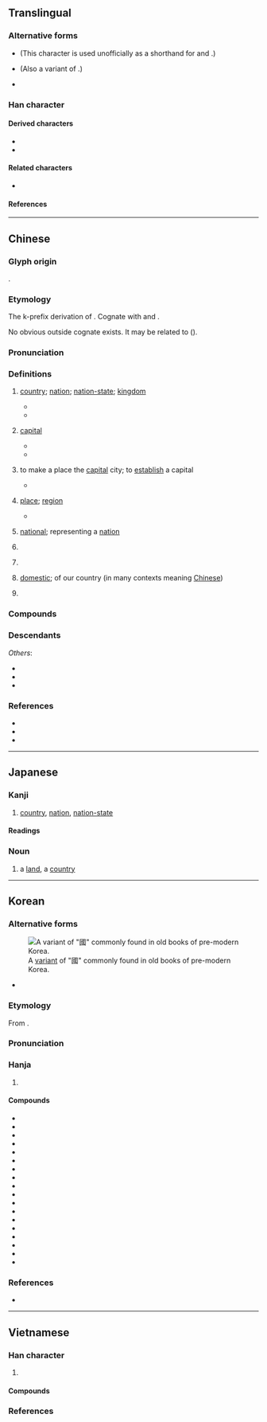 {{also|国}}
{{character info}}
==Translingual==
{{stroke order|strokes=11}}
<div style="float:right;">
{{stroke order|type=animate}}</div>
{{stroke order|type=tanimate}}
{{ja-forms|[[国]]|[[国]]|國}}

===Alternative forms===
* {{l|mul|囗}} (This character is used unofficially as a shorthand for {{lang|mul|國}} and {{l|mul|圍}}.)
* {{l|mul|𡆸}} (Also a variant of {{l|mul|日}}.)
* {{l|mul|[[𡆻]], [[𡇎]], [[𡇏]], [[𡇕]], [[𡈑]], [[𢦾]], [[𢧌]], [[𤦒]], [[𤦂]]}}

===Han character===
{{Han char|rn=31|rad=囗|as=08|sn=11|four=60153|canj=WIRM|ids=⿴囗或}}

====Derived characters====
* {{l|mul|[[𬿓]], [[𪤑]], [[𫱣]], [[嘓]], [[幗]], [[𢐚]], [[慖]], [[摑]], [[漍]], [[槶]], [[𤎍]], [[𤔩]], [[𤡓]], [[𪼓]], [[膕]], [[𥊞]], [[𥕏]], [[𦄰]], [[蟈]], [[𧤯]], [[𧰒]], [[𫏜]], [[𨉹]], [[𨫵]], [[𩠲]], [[𩪐]], [[𪅦]]}}
* {{l|mul|[[𢧷]], [[𣂽]], [[爴]], [[𭍲]], [[𭺙]], [[𤮋]], [[𭍷]], [[𫛐]], [[蔮]], [[簂]], [[𢠝]]}}

====Related characters====
* {{l|mul|国}} {{q|Japanese [[shinjitai]] and [[Simplified Chinese]]}}

====References====
{{Han ref|kx=0219.160|dkj=04798|dj=0447.090|hdz=10720.090|uh=570B}}

----

==Chinese==
{{zh-forms|s=国|alt=囯,圀,囶,𡆿,囻,𡇅,䆐,戜,𤦂,琙,囗,𡆸,𡆻,𡇎,𡇏,𡇕,𡈑,𢦾,𢧌,𤦒,𤦂,或,𢈿,𡈁}}

===Glyph origin===
{{Han etyl}}
{{Han compound|囗|或|ls=psc|c1=s|c2=p|t1=closure}}.

===Etymology===
The k-prefix derivation of {{och-l|域|boundary; territory}}. Cognate with {{och-l|閾|threshold}} and {{och-l|囿|park; garden}}.

No obvious outside cognate exists. It may be related to {{cog|my|ကွက်||to be marked with a square or circular pattern; to be confined to a certain area}} ({{zh-ref|Schuessler, 2007}}).

===Pronunciation===
{{zh-pron
|m=guó
|m-s=gue2
|dg=гуә1/гуй1
|c=gwok3
|c-t=gok2
|g=guet6
|h=pfs=koet;gd=guêd5
|j=gueh4
|mb=gŏ
|md=guók
|mn=ml,jj,tw:kok
|mn-t=gog4
|w=4koq
|x=gue6
|mc=y
|oc=y
|ma=y
|cat=n,pn
}}

===Definitions===
{{zh-hanzi}}

# [[country]]; [[nation]]; [[nation-state]]; [[kingdom]] {{zh-mw|個}}
#: {{zh-x|建國|to establish a '''country'''}}
#: {{zh-x|利 國 利 民|to benefit the '''country''' and the people}}
#: {{zh-x|國營|state-operated; state-run}}
#* {{zh-x|子 曰：「道 千乘{shèng} 之 國，敬事 而 信，節用 而 愛人，使 民 以 時。」|The Master said, "To rule a '''country''' of a thousand chariots, there must be reverent attention to business, and sincerity; economy in expenditure, and love for men; and the employment of the people at the proper seasons."|ref=Analects}}
#* {{zh-x|你們 要 先 求 他 的 國 和 他 的 義，這些 東西{xi} 都 要 加 給 你們 了。|[S]eek ye first the '''kingdom''' of God, and his righteousness; and all these things shall be added unto you.|ref={{w2|zh|新標點和合本}} ([[w:Chinese Union Version|Chinese Union Version with New Punctuation]]), {{lang|zh|馬太福音}} (Matthew) 6:33}}
# {{lb|zh|obsolete}} [[capital]]
#* {{zh-x|先王 之 制，大都 不 過 參{sān} 國 之 一。|According to the regulations of the former kings, such a city of the first order can have its wall only a third as long as that of the '''capital'''.|ref=Zuozhuan}}
#* {{zh-x|登 斯 樓 也，則 有 去國 懷鄉，憂讒畏譏，滿目 蕭然，感 極 而 悲 者 矣。||CL|ref='''1046''', {{w2|zh|范仲淹}} ({{w|Fan Zhongyan|Fan Zhongyan}}), {{lang|zh|[[s:zh:岳陽樓記|岳陽樓記]]}}}}
# {{lb|zh|obsolete}} to make a place the [[capital]] city; to [[establish]] a capital
#* {{zh-x|國 於 ^豳。|He made his capital at Pin.|CL|ref=Shiji}}
# {{lb|zh|obsolete|or|in compounds}} [[place]]; [[region]]
#: {{zh-x|山國|mountainous country; hilly region}}
#: {{zh-x|水鄉澤國|region full of rivers, lakes or canals}}
#* {{zh-x|紅豆 生 南國，春 來 發 幾 枝。||ref=8th century, {{w2|zh|王維}} ({{w|Wang Wei (Tang dynasty)|Wang Wei}}), {{w2|zh|s:zh:相思|相思}}|CL}}
# {{lb|zh|in compounds}} [[national]]; representing a [[nation]]
#: {{zh-x|國旗|'''national''' flag}}
#: {{zh-x|國歌|'''national''' anthem}}
#: {{zh-x|國花|'''national''' flower}}
# {{zh-short|國語|[[Mandarin]]}}
# {{zh-short|國民黨|[[Kuomintang]]}}
#: {{zh-x|^國.^共.^內戰|the {{w|Chinese Civil War}}}}
# [[domestic]]; of our country (in many contexts meaning [[Chinese]])
#: {{zh-x|國產、日產|made domestically; made in Japan}}
#: {{zh-x|國畫|traditional Chinese painting}}
#: {{zh-x|國貨|domestic goods (China-made goods)}}
# {{surname|zh}}

===Compounds===
{{zh-der|一國三公|一國兩制|七國|三國|上國|下國|不夜國|中國|主權國|九國公約|別國|亂國|二等國|亡國|享國|他國|以身許國|伊兒汗國|伯慮國|伯濟國|低地國|佛國|俄國|保國安民|保護國|偽國|偽滿洲國|傾國|光國|入國問俗|內陸國|全國|八國聯軍|公國|公忠體國|六國|共和國|出國|列國|利國福民|北國|十國|千湖國|協約國|南國|博父國|去國|反軸心國|叛國|各國|合眾國|君主國|君合國|君子國|吳國|四國|四戰之國|回國|因國|國丈|國不堪貳|國中|國主|國之楨榦|國之貳|國事|國交|國人|國代|國使|國俊|國信|國債|國光|國內|國公|國典|國冠|國初|國別|國劇|國力|國務|國勢|國史|國君|國命|國和民順|國喪|國器|國困民艱|國土|國城|國基|國境|國士|國外|國大|國太|國姓|國威|國子|國字|國學|國宅|國安局|國安法|國定|國宴|國家|國容|國富|國寶|國將不國|國小|國帑|國師|國幣|國度|國庫|國建|國徽|國忌|國恤|國恥|國情|國恩|國慶|國憂|國憲|國戚|國手|國技|國政|國故|國教|國文|國族|國旗|國是|國曆|國書|國會|國有|國朝|國本|國柄|國格|國樂|國權|國歌|國步|國殤|國母|國民|國法|國泰民安|國營|國父|國爾忘家|國片|國狗|國王|國瑞|國璽|國產|國用|國界|國畫|國破|國祚|國科會|國稅|國窮民困|國立|國策|國籍|國粹|國紀|國統會|國統綱領|國維|國老|國聯|國能|國脈|國腳|國舅|國色|國花|國華|國葬|國藥|國號|國蠹|國術|國計|國語|國論|國諱|國變|國讎|國豔|國貨|國貿|國賊|國賓|國軍|國運|國道|國都|國醫|國門|國防|國際|國難|國音|國風|國香|國體|國魂|地主國|報國|壽國|外國|多國企業|大人國|大保國|大國|大槐安國|大理國|大相國寺|大英國協|大鎮國|大陸國|天國|天府之國|太平興國|女人國|女兒國|女國|委國|安邦定國|宗主國|宗國|富國|寮國|專國弄權|小人國|小國寡民|屬國|山國|島國|巴國|帝國|建國|彥國吐屑|徇國忘家|徇國忘己|徇國忘身|復國|德國|愛國|憂國|我國|戰勝國|戰國|戰敗國|扶餘國|擅國|故國|救國|敗國亡家|敗國喪家|敝國|敵國|文明古國|新興國|方國|於家為國|於民潤國|日不落國|會員國|有國難投|本國|杞國憂天|柱國|槐國|槐安國|樂國|欽察汗國|歸國|死國|殃國禍家|殉國|毀家紓國|母國|民主國|民國|民安國泰|民富國強|水國|沛國|治國|法國|波斯國|泰國|海國|滅國弒君|滿洲國|澤國|為國捐軀|為國為民|為國爭光|爪哇國|王國|理想國|異國|當國|病國殃民|白子國|白象之國|盟國|監國|盤古國|相國|相忍為國|破家危國|破家為國|祖國|禍國殃民|禮讓為國|萬乘之國|萬國|秉國|秦國|移國|竊鉤竊國|立國|絕國|經國|締約國|羅剎國|美國|聯合國|聯合國日|聯國|自主國|臷國|與國|興國安邦|舉國|舊國|芙蓉國|花國|英國|華陽國志|藩國|虎狼之國|蠹國|被保護國|裕國|裸國|複合國|託國|誤國|護國佑民|負國|貫匈國|貴國|賣國|赴國|超級強國|跨國|蹙國喪師|軍國|軸心國|輔國|辱國|農業國|返國|通國|遐國|邦國|郡國制|鄉國|鄰國|鎖國|鎮國將軍|開國|闔國|附庸國|電話國碼|靖國|韓國|饗國|駐劄國|駐在國|騷國|體國經野|魯國|黨國|齊國|中華人民共和國|國家公園|德國骨科|國字框|國力要素|國際臺|五代十國|國外匯兌|國民經濟|國家主義|國慶日|不死國|國音字母|國有財產|國民大會|國術館|國家闈場|中國之春|國際新聞|同盟國|國家榮譽|國際法人|佛國記|國際私法|中立國|國庫券|國際機場|國際裁判|建國方略|國姓鄉|國際貸借|國際人|國史館|國際公制|中國時報|國民所得|國子監|國家建設|國際仲裁|亡國之音|國際準備|國際水準|城邦國家|國民年金|國際關係|國際責任|國內要聞|國民革命|喪權辱國|國語日報|大韓民國|中國菜|國別史|國士無雙|國富調查|國民車|國策顧問|中華民國|國產品|國家大事|國家祥瑞|不丹王國|丹麥王國|國家棟梁|憂民憂國|憂國憂民|憂國憂時|憂國愛民|憂國恤民|憂國忘身|憂國忘私|憂國忘家|憂國如家|國防體育|國民兵|傾城傾國|愛國者|愛國獎券|愛國主義|六國論|德國狼犬|國務總理|國破家亡|愛國如家|國際大學|三國演義|國際投資|國際索償|奧匈帝國|忠君報國|國寶級|國民外交|國內新聞|傳國璽|德國麻疹|德國模式|國情咨文|國際聯盟|安樂國|中國話|交戰國|國家考試|國務院|國際收支|中國大陸|以身殉國|亡國奴|國家劇院|多重國籍|國醫節|國家承認|基本國策|國旗法|國步艱難|傾國傾城|國民權|帝國大廈|帝國主義|句踐復國|國民住宅|印加帝國|工業國家|國際性|國務會議|國際公法|國際漫遊|國富兵強|國際法庭|國際法|建國大綱|國務卿|富國強兵|富國安民|富可敵國|國運昌隆|國際貿易|國家博士|仇國論|國大代表|安邦治國|中國字|基輔公國|中國銀行|中國文字|國際共管|增額國代|大公國|太平天國|天香國色|國光獎章|天然國界|七國之亂|國色天姿|天姿國色|國防大學|中國海|大英帝國|中國結|國際法院|國際歌|國光號|外國貨|外國人|國家資本|國際舞臺|報國盡忠|國防科學|國營事業|三國志|名聞全國|憂國哀民|五九國恥|國內法|忠君愛國|土地國有|中國畫|國際駕照|國際音標|國際慣例|國際奧會|國際商展|國際危機|國際企業|國防體制|國防部|國防化學|國語配音|國語辭典|國計民生|國立大學|國產車|國營貿易|國民銀行|國民道德|國民教育|國民性|國民小學|國民中學|國有林|國會主權|國戚皇親|國富論|國家賠償|國家公債|國姓爺|國土規劃|國光勛章|國稅局|國際化|以身報國|國民兵役|國民福利|固有國籍|國語會|國貿局|國家標準|十六國|國色天香|國定假日|國籍法|國際人格|國際標|共產國家|全國性|共產國際|先進國家|國語文|以色列國|亞述帝國|二重國籍|法國菜|東加王國|民主國家|救國團|泱泱大國|泰國新娘|戰國策|收歸國有|獨立國|極權國家|捐軀報國|挪威王國|萬國公報|歸國學人|殺身救國|萬國旗|盡忠報國|福利國家|殺身報國|戰國七雄|攄忠報國|皇親國戚|民殷國富|治國安民|捐生殉國|泰國拳|波斯帝國|父母國|泰王國|捨身報國|水鄉澤國|海國圖志|泰國勞工|民生國計|法國號|民族國家|欺君誤國|瑞典王國|異國情調|曹國舅|渤海國|戰國時代|羅馬帝國|誤國害民|經國濟民|赤色中國|經國之才|蠹國害民|附屬國|第三國際|賣國賊|誤國殄民|開發國家|英國國教|誤國欺君|蒙古帝國|蠹國殃民|精忠報國|誤國殃民|開國元勛|經濟大國|賣國求榮|齊家治國|聯邦國家|開國方略|舟中敵國|舉國若狂|立國安邦|英國管|自由中國|靖國神社|軍國主義|裡通外國|美國佬|開國精神|雙重國籍|賣國求利|立國精神|隱若敵國|西臺帝國|閉關鎖國|第一國際|赤色國際|落後國家|荷蘭王國|立國號|辱國喪師|跨國企業|與國同休|護國軍|衛星國家|臺灣國語|興邦立國|米國|保家衛國|國富民強|汗國:khanate|中共國|厲害國|牆國|緩衝國|國仇家恨|國名}}

===Descendants===
{{CJKV||s=国|こく|국|quốc}}
''Others'':
* {{desc|pcc|guef|bor=1}}
* {{desc|zkt|囯|bor=1}}
* {{desc|za|guek|bor=1}}

===References===
* {{R:yue:Hanzi}}
* {{R:twedu|A00734}}
* {{thcwd|7095}}

{{zh-cat|Beginning}}

----

==Japanese==
{{ja-kanji forms|国|國}}

===Kanji===
{{ja-kanji|grade=|rs=囗08|shin=国}}

# [[country]], [[nation]], [[nation-state]]

====Readings====
{{ja-readings
|on=こく
|kun=くに-
}}

===Noun===
{{ja-noun|くに|shin=国}}

# a [[land]], a [[country]]

----

==Korean==

===Alternative forms===
[[File:Guo korean variant.PNG|thumb|A [[w:Variant Chinese character|variant]] of "國" commonly found in old books of pre-modern Korea.]]
* {{alter|ko|国}}

===Etymology===
From {{der|ko|ltc|sort=국|-}} {{ltc-l|國}}.
{{hanja-ety
|dk={{okm-l|귁〮|kwúyk|link=no}}
|m={{okm-l|국〮|kwúk}}
|mh={{okm-l|[[나랗|나라〮]]|nàlá}}
|ml=人類#중01A
}}

===Pronunciation===
{{ko-hanja-pron|국}}

===Hanja===
{{ko-hanja-search}}
{{ko-hanja|나라|국}}

# {{hanja form of|국|[[country]]; [[state]]; [[nation]]|affix}}

====Compounds====
{{der-top3|Compounds}}
* {{ko-l|국어|國語}}
* {{ko-l|국왕|國王}}
* {{ko-l|국가|國家}}
* {{ko-l|국가|國歌}}
* {{ko-l|국기|國旗}}
* {{ko-l|국제|國際}}
* {{ko-l|^한국|韓國}}
* {{ko-l|제국|帝國}}
* {{ko-l|조국|祖國}}
* {{ko-l|^중국|中國}}
* {{ko-l|망국|亡國}}
* {{ko-l|미국|美國}}
* {{ko-l|^태국|泰國}}
* {{ko-l|왕국|王國}}
* {{ko-l|영국|英國}}
* {{ko-l|애국|愛國}}
* {{ko-l|공화국|共和國}}
* {{ko-l|^중화민국|中華民國}}
{{der-bottom}}

===References===
* {{R:hanjadoc|1691}}

----

==Vietnamese==

===Han character===
{{vi-readings|rs=囗08
|hanviet=quốc-tdcndg;tdcntd;gdhn
|phienthiet=
|nom=cuốc-tdcndg;gdhn;btcn, quốc-tdcntd;taberd
}}

# {{han tu form of|quốc|[[nation]]; [[state]]; [[country]]}}

====Compounds====
{{der3|vi
|{{vi-l|愛國|ái quốc|}}
|{{vi-l|英國|Anh Quốc|}}
|{{vi-l|故國|cố quốc|}}
|{{vi-l|公國|công quốc|}}
|{{vi-l|強國|cường quốc|}}
|{{vi-l|民國|dân quốc|}}
|{{vi-l|島國|đảo quốc|}}
|{{vi-l|帝國|đế quốc|}}
|{{vi-l||Đức Quốc Xã|}}
|{{vi-l||đường quốc lộ|}}
|{{vi-l|韓國|Hàn Quốc|}}
|{{vi-l|合眾國|hợp chúng quốc|}}
|{{vi-l|開國|khai quốc|}}
|{{vi-l|建國|kiến quốc|}}
|{{vi-l|經國|kinh quốc|}}
|{{vi-l|鄰國|lân quốc|}}
|{{vi-l|立國|lập quốc|}}
|{{vi-l|聯合國|Liên Hợp Quốc|}}
|{{vi-l|母國|mẫu quốc|}}
|{{vi-l|外国|ngoại quốc|}}
|{{vi-l|反國|phản quốc|}}
|{{vi-l|藩國|phiên quốc|}}
|{{vi-l|復國|phục quốc|}}
|{{vi-l|國音|quốc âm|}}
|{{vi-l|國寶|quốc bảo|}}
|{{vi-l|國歌|quốc ca|}}
|{{vi-l|國公|quốc công|}}
|{{vi-l|國民|quốc dân|}}
|{{vi-l|國都|quốc đô|}}
|{{vi-l|國營|quốc doanh|}}
|{{vi-l|國用|quốc dụng|}}
|{{vi-l|國家|quốc gia|}}
|{{vi-l|國教|quốc giáo|}}
|{{vi-l|國號|quốc hiệu|}}
|{{vi-l|國會|quốc hội|}}
|{{vi-l|國魂|quốc hồn|}}
|{{vi-l|國有|quốc hữu|}}
|{{vi-l|國有化|quốc hữu hoá|}}
|{{vi-l|國徽|quốc huy|}}
|{{vi-l|國計|quốc kế|}}
|{{vi-l|國慶|quốc khánh|}}
|{{vi-l|國庫|quốc khố|}}
|{{vi-l|國旗|quốc kì|}}
|{{vi-l|國旗|quốc kỳ|}}
|{{vi-l|国立|quốc lập|}}
|{{vi-l|國路|quốc lộ|}}
|{{vi-l|國語|quốc ngữ|}}
|{{vi-l|国法|quốc pháp|}}
|{{vi-l|国防|quốc phòng|}}
|{{vi-l|國色|quốc sắc|}}
|{{vi-l|國色天香|quốc sắc thiên hương|}}
|{{vi-l|國產|quốc sản|}}
|{{vi-l|國士|quốc sĩ|}}
|{{vi-l|國師|quốc sư|}}
|{{vi-l|國史|quốc sử|}}
|{{vi-l|國事|quốc sự|}}
|{{vi-l|國喪|quốc tang|}}
|{{vi-l|國葬|quốc táng|}}
|{{vi-l|國際|quốc tế|}}
|{{vi-l|國體|quốc thể|}}
|{{vi-l|國籍|quốc tịch|}}
|{{vi-l|國債|quốc trái|}}
|{{vi-l|國子監|quốc tử giám|}}
|{{vi-l|國粹|quốc tuý|}}
|{{vi-l|國文|quốc văn|}}
|{{vi-l|國務卿|quốc vụ khanh|}}
|{{vi-l|國王|quốc vương|}}
|{{vi-l||quốc xã|}}
|{{vi-l|貴國|quý quốc|}}
|{{vi-l|屬國|thuộc quốc|}}
|{{vi-l|上國|thượng quốc|}}
|{{vi-l|祖國|tổ quốc|}}
|{{vi-l|全國|toàn quốc|}}
|{{vi-l|治國|trị quốc|}}
|{{vi-l|中國|Trung Quốc|}}
|{{vi-l|相國|tướng quốc|}}
|{{vi-l|亡國|vong quốc|}}
|{{vi-l|王國|vương quốc|}}
}}

===References===
<references/>